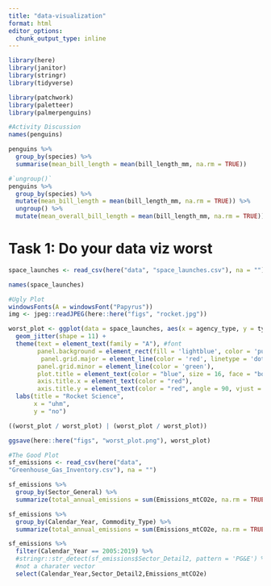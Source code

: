 ```yaml
---
title: "data-visualization"
format: html
editor_options: 
  chunk_output_type: inline
---
```


```r
library(here)
library(janitor)
library(stringr)
library(tidyverse)

library(patchwork)
library(paletteer)
library(palmerpenguins)
```

```r
#Activity Discussion
names(penguins)

penguins %>% 
  group_by(species) %>% 
  summarise(mean_bill_length = mean(bill_length_mm, na.rm = TRUE))

#`ungroup()`
penguins %>% 
  group_by(species) %>% 
  mutate(mean_bill_length = mean(bill_length_mm, na.rm = TRUE)) %>% 
  ungroup() %>% 
  mutate(mean_overall_bill_length = mean(bill_length_mm, na.rm = TRUE))
```

# Task 1: Do your data viz worst
```r
space_launches <- read_csv(here("data", "space_launches.csv"), na = "")

names(space_launches)
```

```r
#Ugly Plot
windowsFonts(A = windowsFont("Papyrus"))
img <- jpeg::readJPEG(here::here("figs", "rocket.jpg"))

worst_plot <- ggplot(data = space_launches, aes(x = agency_type, y = type)) + 
  geom_jitter(shape = 11) +
  theme(text = element_text(family = "A"), #font
        panel.background = element_rect(fill = 'lightblue', color = 'purple'),
         panel.grid.major = element_line(color = 'red', linetype = 'dotted'),
        panel.grid.minor = element_line(color = 'green'),
        plot.title = element_text(color = "blue", size = 16, face = "bold"),
        axis.title.x = element_text(color = "red"),
        axis.title.y = element_text(color = "red", angle = 90, vjust = 0.5)) +
  labs(title = "Rocket Science",
       x = "uhm",
       y = "no")

((worst_plot / worst_plot) | (worst_plot / worst_plot))

ggsave(here::here("figs", "worst_plot.png"), worst_plot)  
```

```r
#The Good Plot
sf_emissions <- read_csv(here("data",
"Greenhouse_Gas_Inventory.csv"), na = "")

sf_emissions %>% 
  group_by(Sector_General) %>% 
  summarize(total_annual_emissions = sum(Emissions_mtCO2e, na.rm = TRUE))

sf_emissions %>% 
  group_by(Calendar_Year, Commodity_Type) %>% 
  summarize(total_annual_emissions = sum(Emissions_mtCO2e, na.rm = TRUE))

sf_emissions %>% 
  filter(Calendar_Year == 2005:2019) %>% 
  #stringr::str_detect(sf_emissions$Sector_Detail2, pattern = 'PG&E') %>%
  #not a charater vector
  select(Calendar_Year,Sector_Detail2,Emissions_mtCO2e)
```


